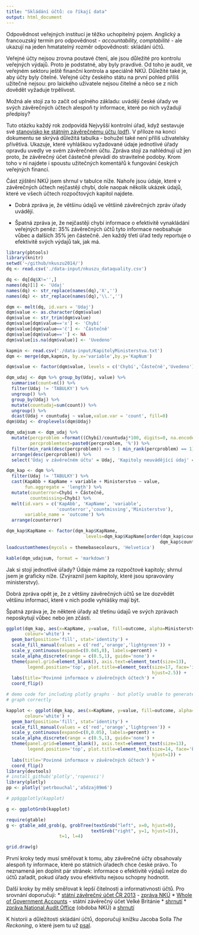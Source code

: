 ```yaml
---
title: "Skládání účtů: co říkají data"
output: html_document
---
```


Odpovědnost veřejných institucí je těžko uchopitelný pojem. Anglický a francouzský termín pro odpovědnost - *accountability, comptabilité* - ale ukazují na jeden hmatatelný rozměr odpovědnosti: skládání účtů.

Veřejné účty nejsou zrovna poutavé čtení, ale jsou důležité pro kontrolu veřejných výdajů. Proto je podstatné, aby byly pravdivé. Od toho je audit, ve veřejném sektoru ještě finanční kontrola a speciálně NKÚ. Důležité také je, aby účty byly čitelné. Veřejné účty českého státu na první pohled příliš užitečné nejsou: pro laického uživatele nejsou čitelné a něco se z nich dovědět vyžaduje trpělivost.

Možná ale stojí za to začít od uplného základu: uvádějí české úřady ve svých závěrečných účtech alespoň ty informace, které po nich vyžadují předpisy?

<!-- more -->

Tuto otázku každý rok zodpovídá Nejvyšší kontrolní úřad, když sestavuje své [stanovisko ke státním závěrečnému účtu (pdf)](http://www.nku.cz/assets/publikace/stanovisko-nku-k-szu-2013.pdf). V příloze na konci dokumentu se skrývá důležitá tabulka - bohužel také není příliš uživatelsky přívětivá. Ukazuje, které vyhláškou vyžadované údaje jednotlivé úřady opravdu uvedly ve svém závěrečném účtu. Zpráva stojí za nahlédnují už jen proto, že závěrečný účet částečně převádí do stravitelné podoby. Krom toho v ní najdete i spoustu užitečných komentářů k fungování českých veřejných financí.

Část zjištění NKÚ jsem shrnul v tabulce níže. Nahoře jsou údaje, které v závěrečných účtech nejčastěji chybí, dole naopak několik ukázek údajů, které ve všech účtech rozpočtových kapitol najdete.

* Dobrá zpráva je, že většinu údajů ve většině závěrečných zpráv úřady uvádějí.

* Špatná zpráva je, že nejčastěji chybí informace o efektivitě vynakládání veřejných peněz: 35% závěrečných účtů tyto informace neobsahuje vůbec a dalších 35% jen částečně. Jen každý třetí úřad tedy reportuje o efektivitě svých výdajů tak, jak má.

```r
library(pbtools)
library(knitr)
setwd('~/github/nkuszu2014/')
dq <- read.csv('./data-input/nkuszu_dataquality.csv')

dq <- dq[dq$X!='',]
names(dq)[1] <- 'Udaj'
names(dq) <- str_replace(names(dq),'X','')
names(dq) <- str_replace(names(dq),'\\.','')

dqm <- melt(dq, id.vars = 'Udaj')
dqm$value <- as.character(dqm$value)
dqm$value <- str_trim(dqm$value)
dqm$value[dqm$value=='x'] <- 'Chybí'
dqm$value[dqm$value=='č'] <- 'Částečně'
dqm$value[dqm$value==''] <- NA
dqm$value[is.na(dqm$value)] <- 'Uvedeno'

kapmin <- read.csv('./data-input/KapitolyMinisterstva.txt')
dqm <- merge(dqm,kapmin, by.x='variable',by.y='KapNum')

dqm$value <- factor(dqm$value, levels = c('Chybí','Částečně','Uvedeno'))

dqm_udaj <- dqm %>% group_by(Udaj, value) %>%
  summarise(count=n()) %>%
  filter(Udaj != 'TABULKY') %>%
  ungroup() %>%
  group_by(Udaj) %>%
  mutate(countudaj=sum(count)) %>%
  ungroup() %>%
  dcast(Udaj + countudaj ~ value,value.var = 'count', fill=0)
dqm$Udaj <- droplevels(dqm$Udaj)

dqm_udajsum <- dqm_udaj %>%
  mutate(percproblem =format((Chybí)/countudaj*100, digits=0, na.encode = F),
         percproblemtext=paste0(percproblem, '%')) %>%
  filter(min_rank(desc(percproblem)) <= 5 | min_rank(percproblem) == 1) %>%
  arrange(desc(percproblem)) %>%
  select('Údaj v závěrečném účtu' = Udaj, 'Kapitoly neuvádějící údaj' = percproblemtext)

dqm_kap <- dqm %>%
  filter(Udaj != 'TABULKY') %>%
  cast(KapAbb + KapName + variable + Ministerstvo ~ value,
       fun.aggregate = 'length') %>%
  mutate(counterror=Chybí + Částečně,
         countmissing=Chybí) %>%
  melt(id.vars = c('KapAbb', 'KapName', 'variable',
                   'counterror','countmissing','Ministerstvo'),
       variable_name = 'outcome') %>%
  arrange(counterror)

dqm_kap$KapName <- factor(dqm_kap$KapName,
                              levels=dqm_kap$KapName[order(dqm_kap$counterror,
                                                          dqm_kap$countmissing)])
loadcustomthemes(mycols = themebasecolours, 'Helvetica')
```

```r
kable(dqm_udajsum, format = 'markdown')
```

Jak si stojí jednotlivé úřady? Údaje máme za rozpočtové kapitoly; shrnul jsem je graficky níže. (Zvýraznil jsem kapitoly, které jsou spravovány ministerstvy).

Dobrá zpráva opět je, že z většiny závěrečných účtů se lze dozvědět většinu informací, které v nich podle vyhlášky mají být.

Špatná zpráva je, že některé úřady až třetinu údajů ve svých zprávach neposkytují vůbec nebo jen zčásti.

```r
ggplot(dqm_kap, aes(x=KapName, y=value, fill=outcome, alpha=Ministerstvo),
       colour='white') +
  geom_bar(position='fill', stat='identity') +
  scale_fill_manual(values = c('red','orange','lightgreen')) +
  scale_y_continuous(expand=c(0.045,0), labels=percent) +
  scale_alpha_discrete(range = c(0.5,1), guide='none') +
  theme(panel.grid=element_blank(), axis.text=element_text(size=13),
        legend.position='top', plot.title=element_text(size=17, face='italic',
                                                       hjust=2.5)) +
  labs(title='Povinné informace v závěrečných účtech') +
  coord_flip()
```

```r

# demo code for including plotly graphs - but plotly unable to generate this
# graph correctly

kapplot <- ggplot(dqm_kap, aes(x=KapName, y=value, fill=outcome, alpha=Ministerstvo),
       colour='white') +
  geom_bar(position='fill', stat='identity') +
  scale_fill_manual(values = c('red','orange','lightgreen')) +
  scale_y_continuous(expand=c(0,0.05), labels=percent) +
  scale_alpha_discrete(range = c(0.5,1), guide='none') +
  theme(panel.grid=element_blank(), axis.text=element_text(size=13),
        legend.position='top', plot.title=element_text(size=14, face='bold.italic',
                                                       hjust=1)) +
  labs(title='Povinné informace v závěrečných účtech') +
  coord_flip()
library(devtools)
# install_github('plotly','ropensci')
library(plotly)
pp <- plotly('petrbouchal','a5dzaj09m6')
```

```r
# pp$ggplotly(kapplot)
```

```r
g <- ggplotGrob(kapplot)

require(gtable)
g <- gtable_add_grob(g, grobTree(textGrob("left", x=0, hjust=0), 
                                textGrob("right", y=1, hjust=1)), 
                    t=1, l=4)

grid.draw(g)
```

První kroky tedy musí směřovat k tomu, aby závěrečné účty obsahovaly alespoň ty informace, které po státních úřadech chce české právo. To neznamená jen doplnit pár stránek: informace o efektivitě výdajů nelze do účtů zařadit, pokud úřady svou efektivitu nejsou schopny hodnotit.

Další kroky by měly směřovat k lepší čitelnosti a informativnosti účtů. Pro srovnání doporučuji:
* [státní závěrečný účet ČR 2013](http://www.mfcr.cz/cs/verejny-sektor/monitoring/plneni-statniho-rozpoctu/2013/statni-zaverecny-ucet-za-rok-2013-17756)
  - [zpráva NKÚ](http://www.nku.cz/assets/publikace/stanovisko-nku-k-szu-2013.pdf)
* [Whole of Government Accounts](https://www.gov.uk/government/uploads/system/uploads/attachment_data/file/318657/whole_of_government_accounts_2012-13.pdf) - státní závěrečný účet Velké Británie
  * [shrnutí](https://www.gov.uk/government/uploads/system/uploads/attachment_data/file/324910/PU1668_WGA_summary_report_revised_layout_4_page_spread_final.pdf)
  * [zpráva National Audit Office](http://www.nao.org.uk/wp-content/uploads/2014/06/Whole-of-government-accounts-2012-13.pdf) (obdoba NKÚ) a [shrnutí](http://www.nao.org.uk/highlights/whole-of-government-accounts/)
  
K historii a důležitosti skládání účtů, doporučuji knížku Jacoba Solla *The Reckoning*, o které jsem tu už [psal](byrokraticke-cteni-do-noveho-tydne-nudge-a-verejne-ucty).
